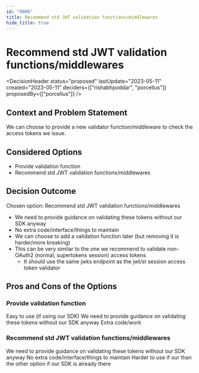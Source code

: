 ```yaml
---
id: "0006"
title: Recommend std JWT validation functions/middlewares
hide_title: true
---
```



# Recommend std JWT validation functions/middlewares

<DecisionHeader status="proposed" lastUpdate="2023-05-11" created="2023-05-11" deciders={["rishabhpoddar", "porcellus"]} proposedBy={["porcellus"]} />

## Context and Problem Statement

We can choose to provide a new validator function/middleware to check the access tokens we issue.

## Considered Options

* Provide validation function
* Recommend std JWT validation functions/middlewares

## Decision Outcome

Chosen option: Recommend std JWT validation functions/middlewares

* We need to provide guidance on validating these tokens without our SDK anyway
* No extra code/interface/things to maintain
* We can choose to add a validation function later (but removing it is harder/more breaking)
* This can be very similar to the one we recommend to validate non-OAuth2 (normal, supertokens session) access tokens
    * It should use the same jwks endpoint as the jwt/st session access token validator

## Pros and Cons of the Options

### Provide validation function

<ArgumentPro> Easy to use (if using our SDK) </ArgumentPro>
<ArgumentCon> We need to provide guidance on validating these tokens without our SDK anyway </ArgumentCon>
<ArgumentCon> Extra code/work </ArgumentCon>

### Recommend std JWT validation functions/middlewares

<ArgumentPro> We need to provide guidance on validating these tokens without our SDK anyway </ArgumentPro>
<ArgumentPro> No extra code/interface/things to maintain </ArgumentPro>
<ArgumentCon> Harder to use if our than the other option if our SDK is already there </ArgumentCon>
